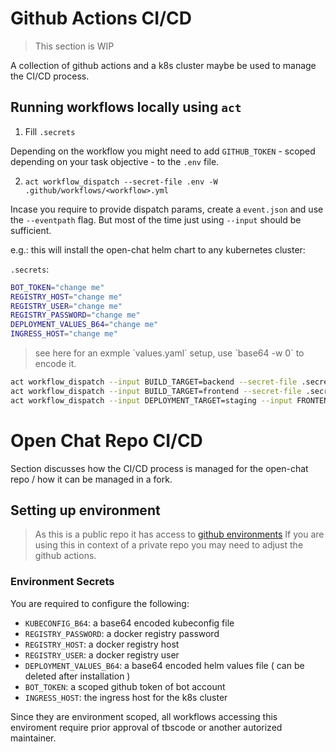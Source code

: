 
# Github Actions CI/CD

> This section is WIP

A collection of github actions and a k8s cluster maybe be used to manage the CI/CD process.

## Running workflows locally using `act`

1) Fill `.secrets`

Depending on the workflow you might need to add `GITHUB_TOKEN` - scoped depending on your task objective - to the `.env` file.

2) `act workflow_dispatch --secret-file .env -W .github/workflows/<workflow>.yml`

Incase you require to provide dispatch params, create a `event.json` and use the `--eventpath` flag.
But most of the time just using `--input` should be sufficient.

e.g.: this will install the open-chat helm chart to any kubernetes cluster:

`.secrets`:

```bash
BOT_TOKEN="change me"
REGISTRY_HOST="change me"
REGISTRY_USER="change me"
REGISTRY_PASSWORD="change me"
DEPLOYMENT_VALUES_B64="change me"
INGRESS_HOST="change me"
```

> <Link href="/docs/example-values-helm-install">see here</Link> for an exmple `values.yaml` setup, use `base64 -w 0` to encode it.

```bash
act workflow_dispatch --input BUILD_TARGET=backend --secret-file .secrets -W .github/workflows/build-docker-image.yaml
act workflow_dispatch --input BUILD_TARGET=frontend --secret-file .secrets -W .github/workflows/build-docker-image.yaml
act workflow_dispatch --input DEPLOYMENT_TARGET=staging --input FRONTEND_IMAGE_URL="change me" --input BACKEND_IMAGE_URL="change me" --secret-file .secrets -W .github/workflows/install-helm.yaml
```

# Open Chat Repo CI/CD

Section discusses how the CI/CD process is managed for the open-chat repo / how it can be managed in a fork.

## Setting up environment

> As this is a public repo it has access to [github environments](https://docs.github.com/en/actions/deployment/targeting-different-environments/using-environments-for-deployment)
> If you are using this in context of a private repo you may need to adjust the github actions.

### Environment Secrets

You are required to configure the following:

- `KUBECONFIG_B64`: a base64 encoded kubeconfig file
- `REGISTRY_PASSWORD`: a docker registry password
- `REGISTRY_HOST`: a docker registry host
- `REGISTRY_USER`: a docker registry user
- `DEPLOYMENT_VALUES_B64`: a base64 encoded helm values file ( can be deleted after installation )
- `BOT_TOKEN`: a scoped github token of bot account
- `INGRESS_HOST`: the ingress host for the k8s cluster

Since they are environment scoped, all workflows accessing this enviroment require prior approval of <Link href="https://github.com/tbscode" target="_blank">tbscode</Link> or another autorized maintainer.